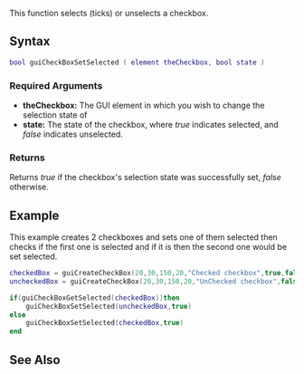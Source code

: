 {{Client function}}
 
This function selects (ticks) or unselects a checkbox.

==Syntax== 
<syntaxhighlight lang="lua">
bool guiCheckBoxSetSelected ( element theCheckbox, bool state )
</syntaxhighlight> 

===Required Arguments=== 
*'''theCheckbox:''' The GUI element in which you wish to change the selection state of
*'''state:''' The state of the checkbox, where ''true'' indicates selected, and ''false'' indicates unselected.

===Returns===
Returns ''true'' if the checkbox's selection state was successfully set, ''false'' otherwise.

==Example==
This example creates 2 checkboxes and sets one of them selected then checks if the first one is selected and if it is then the second one would be set selected.
<syntaxhighlight lang="lua">checkedBox = guiCreateCheckBox(20,30,150,20,"Checked checkbox",true,false)
uncheckedBox = guiCreateCheckBox(20,30,150,20,"UnChecked checkbox",false,false)

if(guiCheckBoxGetSelected(checkedBox))then
	guiCheckBoxSetSelected(uncheckedBox,true)
else
	guiCheckBoxSetSelected(checkedBox,true)
end
</syntaxhighlight>

==See Also==
{{GUI_functions}}